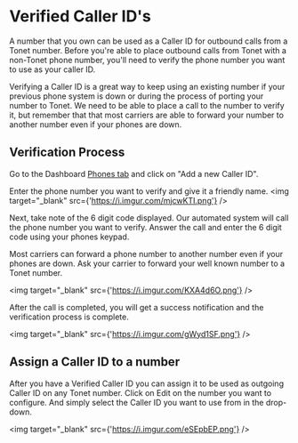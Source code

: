 
# Verified Caller ID's

A number that you own can be used as a Caller ID for outbound calls from a Tonet number.
Before you're able to place outbound calls from Tonet with a non-Tonet phone number, you'll need to verify the phone number you want to use as your caller ID.

Verifying a Caller ID is a great way to keep using an existing number if your previous phone system is down or during the
process of porting your number to Tonet. We need to be able to place a call to the number to verify it, but remember that
that most carriers are able to forward your number to another number even if your phones are down.

## Verification Process

Go to the Dashboard [Phones tab](https://dashboard.tonet.ai/phones) and click on "Add a new Caller ID".

Enter the phone number you want to verify and give it a friendly name.
<img target="_blank" src={'https://i.imgur.com/mjcwKTI.png'} />

Next, take note of the 6 digit code displayed. Our automated system will call the phone number you want to verify.
Answer the call and enter the 6 digit code using your phones keypad.

<Callout type="info" emoji="ℹ️">
  Most carriers can forward a phone number to another number even if your phones are down. Ask your carrier to forward
  your well known number to a Tonet number.
</Callout>

<img target="_blank" src={'https://i.imgur.com/KXA4d6O.png'} />

After the call is completed, you will get a success notification and the verification process is complete.

<img target="_blank" src={'https://i.imgur.com/gWyd1SF.png'} />

## Assign a Caller ID to a number

After you have a Verified Caller ID you can assign it to be used as outgoing Caller ID on any Tonet number.
Click on Edit on the number you want to configure. And simply select the Caller ID you want to use from in the drop-down.

<img target="_blank" src={'https://i.imgur.com/eSEpbEP.png'} />
